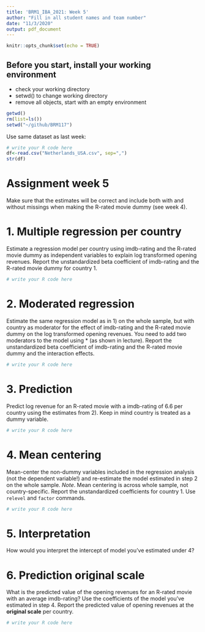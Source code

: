 ```yaml
---
title: 'BRM1_IBA_2021: Week 5'
author: "Fill in all student names and team number"
date: "11/3/2020"
output: pdf_document
---
```


```r
knitr::opts_chunk$set(echo = TRUE)
```

## Before you start, install your working environment 
- check your working directory
- setwd() to change working directory
- remove all objects, start with an empty environment

```r
getwd()
rm(list=ls()) 
setwd("~/github/BRM117")
```

Use same dataset as last week:
```r
# write your R code here
df<-read.csv("Netherlands_USA.csv", sep=",")
str(df)
```

# Assignment week 5 
Make sure that the estimates will be correct and include both with and without missings when making the R-rated movie dummy (see week 4).

# 1. Multiple regression per country
Estimate a regression model per country using imdb-rating and the R-rated movie dummy as independent variables to explain log transformed opening revenues. Report the unstandardized beta coefficient of imdb-rating and the R-rated movie dummy for country 1.
```r
# write your R code here
```

# 2. Moderated regression
Estimate the same regression model as in 1) on the whole sample, but with country as moderator for the effect of imdb-rating and the R-rated movie dummy on the log transformed opening revenues. You need to add two moderators to the model using * (as shown in lecture). Report the unstandardized beta coefficient of imdb-rating and the R-rated movie dummy and the interaction effects.
```r
# write your R code here
```

# 3. Prediction
Predict log revenue for an R-rated movie with a imdb-rating of 6.6 per country using the estimates from 2). Keep in mind country is treated as a dummy variable.
```r
# write your R code here
```

# 4. Mean centering
Mean-center the non-dummy variables included in the regression analysis (not the dependent variable!) and re-estimate the model estimated in step 2 on the whole sample. *Note*. Mean centering is across whole sample, not country-specific. Report the unstandardized coefficients for country 1. Use `relevel` and `factor` commands.
```r
# write your R code here
```

# 5. Interpretation
How would you interpret the intercept of model you've estimated under 4?

# 6. Prediction original scale
What is the predicted value of the opening revenues for an R-rated movie with an average imdb-rating? Use the coefficients of the model you've estimated in step 4. Report the predicted value of opening revenues at the **original scale** per country. 
```r
# write your R code here
```

